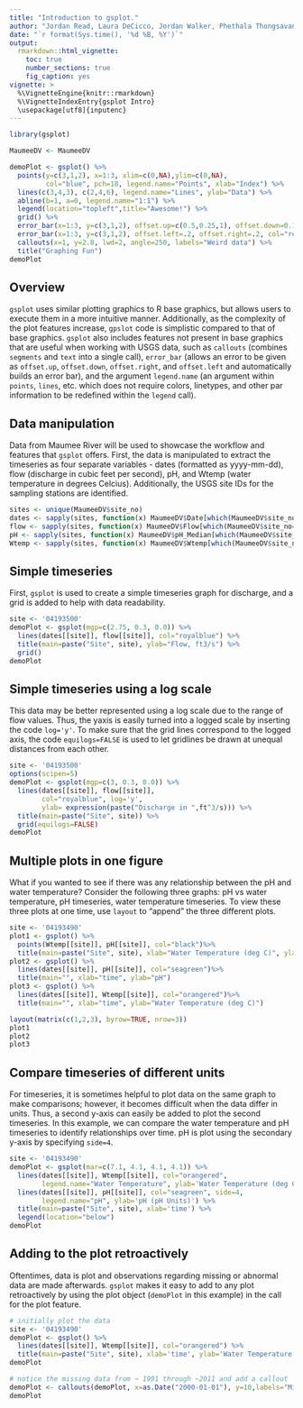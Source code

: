 ```yaml
---
title: "Introduction to gsplot."
author: "Jordan Read, Laura DeCicco, Jordan Walker, Phethala Thongsavanh, Lindsay Carr"
date: "`r format(Sys.time(), '%d %B, %Y')`"
output: 
  rmarkdown::html_vignette:
    toc: true
    number_sections: true
    fig_caption: yes
vignette: >
  %\VignetteEngine{knitr::rmarkdown}
  %\VignetteIndexEntry{gsplot Intro}
  \usepackage[utf8]{inputenc}
---
```


```r
library(gsplot)

MaumeeDV <- MaumeeDV

demoPlot <- gsplot() %>%
  points(y=c(3,1,2), x=1:3, xlim=c(0,NA),ylim=c(0,NA),
         col="blue", pch=18, legend.name="Points", xlab="Index") %>%
  lines(c(3,4,3), c(2,4,6), legend.name="Lines", ylab="Data") %>%
  abline(b=1, a=0, legend.name="1:1") %>%
  legend(location="topleft",title="Awesome!") %>%
  grid() %>%
  error_bar(x=1:3, y=c(3,1,2), offset.up=c(0.5,0.25,1), offset.down=0.1) %>%
  error_bar(x=1:3, y=c(3,1,2), offset.left=.2, offset.right=.2, col="red",lwd=3) %>%
  callouts(x=1, y=2.8, lwd=2, angle=250, labels="Weird data") %>%
  title("Graphing Fun")
demoPlot

```

## Overview

`gsplot` uses similar plotting graphics to R base graphics, but allows users to execute them in a more intuitive manner. Additionally, as the complexity of the plot features increase, `gpslot` code is simplistic compared to that of base graphics. `gsplot` also includes features not present in base graphics that are useful when working with USGS data, such as `callouts` (combines `segments` and `text` into a single call), `error_bar` (allows an error to be given as `offset.up`, `offset.down`, `offset.right`, and `offset.left` and automatically builds an error bar), and the argument `legend.name` (an argument within `points`, `lines`, etc. which does not require colors, linetypes, and other par information to be redefined within the `legend` call).

## Data manipulation

Data from Maumee River will be used to showcase the workflow and features that `gsplot` offers. First, the data is manipulated to extract the timeseries as four separate variables - dates (formatted as yyyy-mm-dd), flow (discharge in cubic feet per second), pH, and Wtemp (water temperature in degrees Celcius). Additionally, the USGS site IDs for the sampling stations are identified. 

```r

sites <- unique(MaumeeDV$site_no)
dates <- sapply(sites, function(x) MaumeeDV$Date[which(MaumeeDV$site_no==x)], USE.NAMES=TRUE)
flow <- sapply(sites, function(x) MaumeeDV$Flow[which(MaumeeDV$site_no==x)], USE.NAMES=TRUE)
pH <- sapply(sites, function(x) MaumeeDV$pH_Median[which(MaumeeDV$site_no==x)], USE.NAMES=TRUE)
Wtemp <- sapply(sites, function(x) MaumeeDV$Wtemp[which(MaumeeDV$site_no==x)], USE.NAMES=TRUE)

```


## Simple timeseries

First, `gsplot` is used to create a simple timeseries graph for discharge, and a grid is added to help with data readability.

```r
site <- '04193500'
demoPlot <- gsplot(mgp=c(2.75, 0.3, 0.0)) %>% 
  lines(dates[[site]], flow[[site]], col="royalblue") %>%
  title(main=paste("Site", site), ylab="Flow, ft3/s") %>%
  grid()
demoPlot

```


## Simple timeseries using a log scale

This data may be better represented using a log scale due to the range of flow values. Thus, the yaxis is easily turned into a logged scale by inserting the code `log='y'`. To make sure that the grid lines correspond to the logged axis, the code `equilogs=FALSE` is used to let gridlines be drawn at unequal distances from each other.  

```r
site <- '04193500'
options(scipen=5)
demoPlot <- gsplot(mgp=c(3, 0.3, 0.0)) %>% 
  lines(dates[[site]], flow[[site]], 
        col="royalblue", log='y', 
        ylab= expression(paste("Discharge in ",ft^3/s))) %>%
  title(main=paste("Site", site)) %>%
  grid(equilogs=FALSE)
demoPlot

```


## Multiple plots in one figure

What if you wanted to see if there was any relationship between the pH and water temperature? Consider the following three graphs: pH vs water temperature, pH timeseries, water temperature timeseries. To view these three plots at one time, use `layout` to "append" the three different plots.  

```r
site <- '04193490'
plot1 <- gsplot() %>% 
  points(Wtemp[[site]], pH[[site]], col="black")%>%
  title(main=paste("Site", site), xlab="Water Temperature (deg C)", ylab="pH")
plot2 <- gsplot() %>% 
  lines(dates[[site]], pH[[site]], col="seagreen")%>%
  title(main="", xlab="time", ylab="pH")
plot3 <- gsplot() %>% 
  lines(dates[[site]], Wtemp[[site]], col="orangered")%>%
  title(main="", xlab="time", ylab="Water Temperature (deg C)")

layout(matrix(c(1,2,3), byrow=TRUE, nrow=3))
plot1
plot2
plot3

```


## Compare timeseries of different units

For timeseries, it is sometimes helpful to plot data on the same graph to make comparisons; however, it becomes difficult when the data differ in units. Thus, a second y-axis can easily be added to plot the second timeseries. In this example, we can compare the water temperature and pH timeseries to identify relationships over time. pH is plot using the secondary y-axis by specifying `side=4`. 

```r
site <- '04193490'
demoPlot <- gsplot(mar=c(7.1, 4.1, 4.1, 4.1)) %>% 
  lines(dates[[site]], Wtemp[[site]], col="orangered", 
        legend.name="Water Temperature", ylab='Water Temperature (deg C)') %>%
  lines(dates[[site]], pH[[site]], col="seagreen", side=4, 
        legend.name="pH", ylab='pH (pH Units)') %>%
  title(main=paste("Site", site), xlab='time') %>% 
  legend(location="below")
demoPlot

```


## Adding to the plot retroactively

Oftentimes, data is plot and observations regarding missing or abnormal data are made afterwards. `gsplot` makes it easy to add to any plot retroactively by using the plot object (`demoPlot` in this example) in the call for the plot feature. 

```r
# initially plot the data
site <- '04193490'
demoPlot <- gsplot() %>% 
  lines(dates[[site]], Wtemp[[site]], col="orangered") %>% 
  title(main=paste("Site", site), xlab='time', ylab='Water Temperature (deg C)')
demoPlot
```

```r
# notice the missing data from ~ 1991 through ~2011 and add a callout
demoPlot <- callouts(demoPlot, x=as.Date("2000-01-01"), y=10,labels="Missing Data")
demoPlot

```